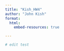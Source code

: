 ```yaml
---
title: "Kish_HW4"
author: "John Kish"
format:
  html:
    embed-resources: true

---
```


```r

# edit test
```

